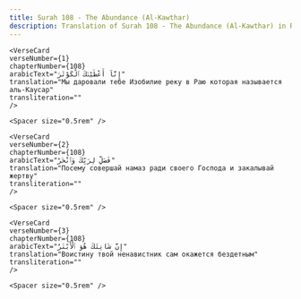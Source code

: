 ```yaml
---
title: Surah 108 - The Abundance (Al-Kawthar)  
description: Translation of Surah 108 - The Abundance (Al-Kawthar) in Russian
---
```







    <VerseCard 
    verseNumber={1}
    chapterNumber={108}
    arabicText="إِنَّآ أَعْطَيْنَٰكَ ٱلْكَوْثَرَ"
    translation="Мы даровали тебе Изобилие реку в Раю которая называется аль-Каусар"
    transliteration=""
    />

    <Spacer size="0.5rem" />
                
    <VerseCard 
    verseNumber={2}
    chapterNumber={108}
    arabicText="فَصَلِّ لِرَبِّكَ وَٱنْحَرْ"
    translation="Посему совершай намаз ради своего Господа и закалывай жертву"
    transliteration=""
    />

    <Spacer size="0.5rem" />
                
    <VerseCard 
    verseNumber={3}
    chapterNumber={108}
    arabicText="إِنَّ شَانِئَكَ هُوَ ٱلْأَبْتَرُ"
    translation="Воистину твой ненавистник сам окажется бездетным"
    transliteration=""
    />

    <Spacer size="0.5rem" />
                